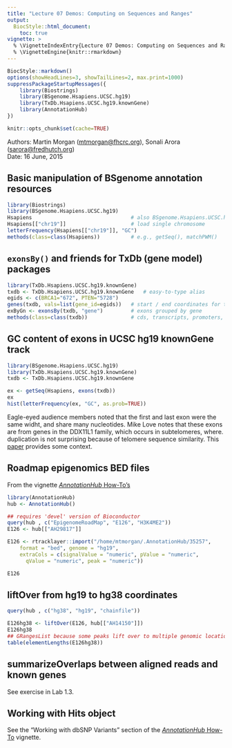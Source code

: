 ```yaml
---
title: "Lecture 07 Demos: Computing on Sequences and Ranges"
output:
  BiocStyle::html_document:
    toc: true
vignette: >
  % \VignetteIndexEntry{Lecture 07 Demos: Computing on Sequences and Ranges}
  % \VignetteEngine{knitr::rmarkdown}
---
```


```r
BiocStyle::markdown()
options(showHeadLines=3, showTailLines=2, max.print=1000)
suppressPackageStartupMessages({
    library(Biostrings)
    library(BSgenome.Hsapiens.UCSC.hg19)
    library(TxDb.Hsapiens.UCSC.hg19.knownGene)
    library(AnnotationHub)
})
```

```r
knitr::opts_chunk$set(cache=TRUE)
```

Authors: Martin Morgan (<a
  href="mailto:mtmorgan@fhcrc.org">mtmorgan@fhcrc.org</a>), Sonali
  Arora (<a
  href="mailto:sarora@fredhutch.org">sarora@fredhutch.org</a>)<br />
Date: 16 June, 2015<br />

## Basic manipulation of BSgenome annotation resources

```r
library(Biostrings)
library(BSgenome.Hsapiens.UCSC.hg19)
Hsapiens                                # also BSgenome.Hsapiens.UCSC.hg19
Hsapiens[["chr19"]]                     # load single chromosome
letterFrequency(Hsapiens[["chr19"]], "GC")
methods(class=class(Hsapiens))          # e.g., getSeq(), matchPWM()
```

## `exonsBy()` and friends for TxDb (gene model) packages

```r
library(TxDb.Hsapiens.UCSC.hg19.knownGene)
txdb <- TxDb.Hsapiens.UCSC.hg19.knownGene   # easy-to-type alias
egids <- c(BRCA1="672", PTEN="5728")
genes(txdb, vals=list(gene_id=egids))   # start / end coordinates for two genes
exByGn <- exonsBy(txdb, "gene")         # exons grouped by gene
methods(class=class(txdb))              # cds, transcripts, promoters, ...
```

## GC content of exons in UCSC hg19 knownGene track

```r
library(BSgenome.Hsapiens.UCSC.hg19)
library(TxDb.Hsapiens.UCSC.hg19.knownGene)
txdb <- TxDb.Hsapiens.UCSC.hg19.knownGene

ex <- getSeq(Hsapiens, exons(txdb))
ex
hist(letterFrequency(ex, "GC", as.prob=TRUE))
```

Eagle-eyed audience members noted that the first and last exon were
the same widht, and share many nucleotides. Mike Love notes that these
exons are from genes in the DDX11L1 family, which occurs in
subtelomeres, where. duplication is not surprising because of telomere
sequence similarity. This
[paper](http://www.biomedcentral.com/1471-2164/10/250) provides some
context.

## Roadmap epigenomics BED files

From the vignette [_AnnotationHub_ How-To's](http://bioconductor.org/packages/devel/bioc/vignettes/AnnotationHub/inst/doc/AnnotationHub-HOWTO.html)

```r
library(AnnotationHub)
hub <- AnnotationHub()
```
```r
## requires 'devel' version of Bioconductor
query(hub , c("EpigenomeRoadMap", "E126", "H3K4ME2"))
E126 <- hub[["AH29817"]]
```
```r
E126 <- rtracklayer::import("/home/mtmorgan/.AnnotationHub/35257",
    format = "bed", genome = "hg19", 
    extraCols = c(signalValue = "numeric", pValue = "numeric", 
      qValue = "numeric", peak = "numeric"))

```
```r
E126
```

## liftOver from hg19 to hg38 coordinates

```r
query(hub , c("hg38", "hg19", "chainfile"))

E126hg38 <- liftOver(E126, hub[["AH14150"]])
E126hg38
## GRangesList because some peaks lift over to multiple genomic locations
table(elementLengths(E126hg38))
```

## summarizeOverlaps between aligned reads and known genes

See exercise in Lab 1.3.

## Working with Hits object

See the "Working with dbSNP Variants" section of the
[_AnnotationHub_ How-To](http://bioconductor.org/packages/devel/bioc/vignettes/AnnotationHub/inst/doc/AnnotationHub-HOWTO.html#working-with-dbsnp-variants)
vignette.
